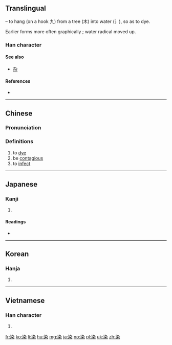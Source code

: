 ==Translingual==
{{Han compound|水|alt1=氵|t1=water|九|t2=hook|木|t3=tree|ls=ic}} – to hang (on a hook 九) from a tree (木) into water (氵), so as to dye.

Earlier forms more often graphically {{Han compound|氵|杂}}; water radical moved up.

===Han character===
{{Han char|rn=75|rad=木|as=05|sn=9|four=3490<sub>4</sub>|canj=水弓木 (END)|ids=⿱[[氿]][[木]]}}

====See also====
* [[杂]]

====References====
* {{Han ref|kx=0519.040|dkj=14621|dj=0907.030|hdz=21188.070|uh=67D3|ud=26579|bh=AC56|bd=44118}}

----

==Chinese==
{{zh-forms}}

===Pronunciation===
{{zh-pron
|m=rǎn
|c=jim5
|mc=y
|oc=y
|ma=Zh-ran.ogg
|cat=v
}}

===Definitions===
# to [[dye]]
# be [[contagious]]
# to [[infect]]

----

==Japanese==

===Kanji===
{{ja-kanji|grade=6|rs=木05}}

# {{defn|lang=ja|sort=木05}}

====Readings====
* {{ja-readings|on=[[せん]] (sen)|kun=[[そめる]] (someru), [[しみる]] (shimiru), [[そまる]] (somaru)}}

----

==Korean==

===Hanja===
{{ko-hanja|hangeul=[[염]]|eumhun=|rv=yeom|mr=yŏm|y=yem}}

# {{defn|lang=ko|sort=木05}}

----

==Vietnamese==

===Han character===
{{vi-hantu|[[nhuộm]], [[nhẹm]], [[nhiễm]], [[nhuốm]], [[ruộm]], [[vẩn]]|rs=木05}}

# {{defn|lang=vi|sort=木05}}

[[fr:染]]
[[ko:染]]
[[li:染]]
[[hu:染]]
[[mg:染]]
[[ja:染]]
[[no:染]]
[[pl:染]]
[[uk:染]]
[[zh:染]]